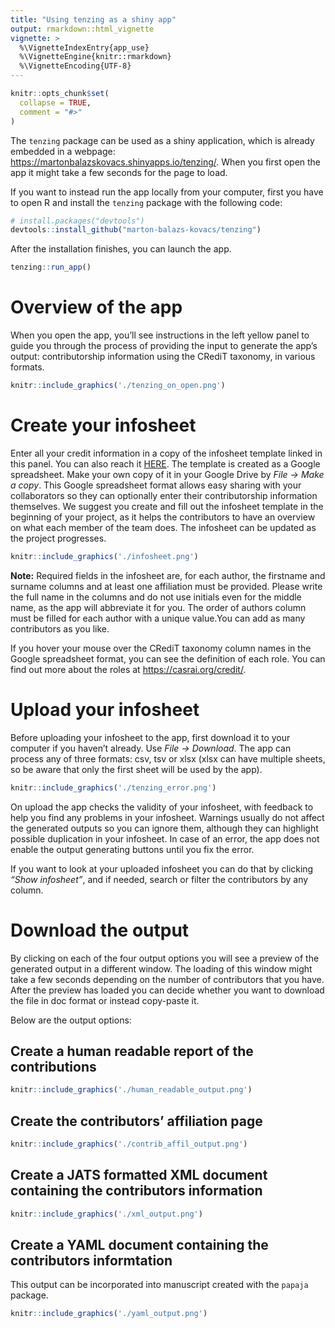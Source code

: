 ```yaml
---
title: "Using tenzing as a shiny app"
output: rmarkdown::html_vignette
vignette: >
  %\VignetteIndexEntry{app_use}
  %\VignetteEngine{knitr::rmarkdown}
  %\VignetteEncoding{UTF-8}
---
```


```r
knitr::opts_chunk$set(
  collapse = TRUE,
  comment = "#>"
)
```

The `tenzing` package can be used as a shiny application, which is already embedded in a webpage: [https://martonbalazskovacs.shinyapps.io/tenzing/](https://martonbalazskovacs.shinyapps.io/tenzing/). When you first open the app it might take a few seconds for the page to load.

If you want to instead run the app locally from your computer, first you have to open R and install the `tenzing` package with the following code:

```r
# install.packages("devtools")
devtools::install_github("marton-balazs-kovacs/tenzing")
```

After the installation finishes, you can launch the app.

```r
tenzing::run_app()
```

# Overview of the app

When you open the app, you'll see instructions in the left yellow panel to guide you through the process of providing the input to generate the app's output: contributorship information using the CRediT taxonomy, in various formats.

```r
knitr::include_graphics('./tenzing_on_open.png')
```

# Create your infosheet

Enter all your credit information in a copy of the infosheet template linked in this panel. You can also reach it [HERE](https://docs.google.com/spreadsheets/d/1Gl0cwqN_nTsdFH9yhSvi9NypBfDCEhViGq4A3MnBrG8/edit?usp=sharing). The template is created as a Google spreadsheet. Make your own copy of it in your Google Drive by _File -> Make a copy_. This Google spreadsheet format allows easy sharing with your collaborators so they can optionally enter their contributorship information themselves. We suggest you create and fill out the infosheet template in the beginning of your project, as it helps the contributors to have an overview on what each member of the team does. The infosheet can be updated as the project progresses.

```r
knitr::include_graphics('./infosheet.png')
```

__Note:__ Required fields in the infosheet are, for each author, the firstname and surname columns and at least one affiliation must be provided. Please write the full name in the columns and do not use initials even for the middle name, as the app will abbreviate it for you. The order of authors column must be filled for each author with a unique value.You can add as many contributors as you like. 

If you hover your mouse over the CRediT taxonomy column names in the Google spreadsheet format, you can see the definition of each role. You can find out more about the roles at [https://casrai.org/credit/](https://casrai.org/credit/).

# Upload your infosheet

Before uploading your infosheet to the app, first download it to your computer if you haven't already. Use _File -> Download_. The app can process any of three formats: csv, tsv or xlsx (xlsx can have multiple sheets, so be aware that only the first sheet will be used by the app).

```r
knitr::include_graphics('./tenzing_error.png')
```

On upload the app checks the validity of your infosheet, with feedback to help you find any problems in your infosheet. Warnings usually do not affect the generated outputs so you can ignore them, although they can highlight possible duplication in your infosheet. In case of an error, the app does not enable the output generating buttons until you fix the error.

If you want to look at your uploaded infosheet you can do that by clicking _"Show infosheet"_, and if needed, search or filter the contributors by any column.

# Download the output

By clicking on each of the four output options you will see a preview of the generated output in a different window. The loading of this window might take a few seconds depending on the number of contributors that you have. After the preview has loaded you can decide whether you want to download the file in doc format or instead copy-paste it.

Below are the output options:

## Create a human readable report of the contributions

```r
knitr::include_graphics('./human_readable_output.png')
```

## Create the contributors' affiliation page

```r
knitr::include_graphics('./contrib_affil_output.png')
```

## Create a JATS formatted XML document containing the contributors information

```r
knitr::include_graphics('./xml_output.png')
```

## Create a YAML document containing the contributors informtation

This output can be incorporated into manuscript created with the `papaja` package.

```r
knitr::include_graphics('./yaml_output.png')
```
